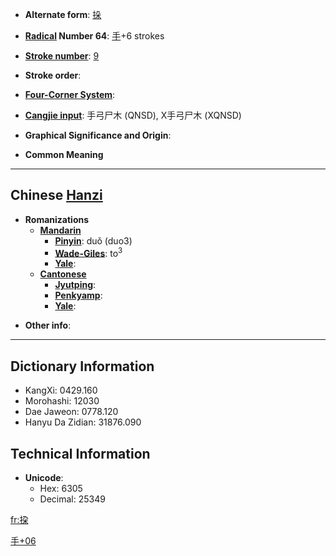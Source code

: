 * '''Alternate form''': [[挆]]

* '''[[Wiktionary:Chinese radical index| Radical]] Number 64''': [[Wiktionary:Chinese radical index 手|手]]+6 strokes

* '''[[Wiktionary:Chinese total strokes index|Stroke number]]''': [[Wiktionary:Chinese total strokes index 9|9]]

* '''Stroke order''': 

* '''[[Wiktionary:Chinese four corner index|Four-Corner System]]''': 

* '''[[Wiktionary:Chinese Cangjie index|Cangjie input]]''': 手弓尸木 (QNSD), X手弓尸木 (XQNSD)

* '''Graphical Significance and Origin''': 

* '''Common Meaning'''

----

== Chinese [[Hanzi]] ==

* '''Romanizations'''
** '''[[Mandarin]]'''
*** '''[[Pinyin]]''': duǒ (duo3)
*** '''[[Wade-Giles]]''': to<sup>3</sup>
*** '''[[Yale]]''': 
** '''[[Cantonese]]'''
*** '''[[Jyutping]]''':
*** '''[[Penkyamp]]''': 
*** '''[[Yale]]''': 

* '''Other info''': 

----

== Dictionary Information ==

* KangXi: 0429.160
* Morohashi: 12030
* Dae Jaweon: 0778.120
* Hanyu Da Zidian: 31876.090

== Technical Information ==

* '''Unicode''':
** Hex: 6305
** Decimal: 25349

[[Category:CJKV Character articles lacking a common meaning|手+06]]

[[fr:挅]]
